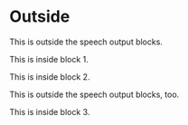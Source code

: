 
# Outside

This is outside the speech output blocks.

<CustomNameOne id="block-1">

This is inside block 1.

</CustomNameOne>

<CustomNameTwo id="block-2">

This is inside block 2.

</CustomNameTwo>

<CustomComponent />

This is outside the speech output blocks, too.

<CustomNameThree id="block-3">

This is inside block 3.

</CustomNameThree>
